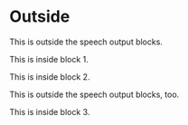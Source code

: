 
# Outside

This is outside the speech output blocks.

<CustomNameOne id="block-1">

This is inside block 1.

</CustomNameOne>

<CustomNameTwo id="block-2">

This is inside block 2.

</CustomNameTwo>

<CustomComponent />

This is outside the speech output blocks, too.

<CustomNameThree id="block-3">

This is inside block 3.

</CustomNameThree>
